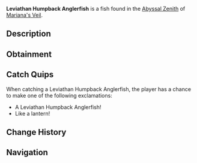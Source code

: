 {{FishInfobox
|image          = Leviathan Humpback Anglerfish.png
|rarity         = Common
|sea            = First Sea
|location       = [[Abyssal Zenith]]
|sublocation    = 
|sources        = Fishing Rod
|radar_location = 
|xp             = 25
|weather        = Rain
|time           = 
|season         = Summer
|bait           = Worm
|base_weight    = 80
|base_value     = 40
|weight_range   = 45
|base_chance    = 70
|base_resil     = 90
}}
'''Leviathan Humpback Anglerfish''' is a {{Rarity|Common}} fish found in the [[Abyssal Zenith]] of [[Mariana's Veil]].

== Description ==
{{Description|An anglerfish with a humpback and a glowing lure that pulses like a heartbeat.|Bestiary Entry}}

== Obtainment ==
{{Description|Noticed within the warmer parts of the abyss, especially during rainfall.|Bestiary Hint}}
{{Fish Availability|
Mariana's Veil/Abyssal Zenith
|top_rods      = 
Firefly Rod\212575.5\236164.02;
Rapid Rod\209233.8\195168.93;
Fast Rod\209177.3\207470.7;
Leviathan's Fang Rod\208572.23\201896.9;
Fungal Rod\208217.34\207198.29;
Long Rod\191233.74\191667.78;
Brick Built Rod\188260.36\188687.65;
No-Life Rod\200516.51\197175.9;
Candy Cane Rod\179803.88\182605.97;
Trident Rod\206722.46\137292.53;
Free Spirit Rod\204604.31\137124.37;
Seraphic Rod\196412.87\196399.68;
Blazebringer Rod\191698.84\158289.55;
Verdant Shear Rod\189659.07\168070.83;
Zeus Rod\189479.45\167627.37;
Ethereal Prism Rod\188520.5\128888.42;
Depthseeker Rod\187852.54\153328.71;
Challenger's Rod\187065.37\179767.09;
Avalanche Rod\186535.68\137854.81;
Volcanic Rod\185081.28\141064.6;
Rod Of The Depths\179957.27\163383.48;
Rod Of The Forgotten Fang\179352.57\179340.53;
Rod Of The Exalted One\173456.72\153172.01;
Steady Rod\99590.49\74877.95
|recommended   = Trident Rod
}}

== Catch Quips ==
When catching a Leviathan Humpback Anglerfish, the player has a chance to make one of the following exclamations:
* A Leviathan Humpback Anglerfish!
* Like a lantern!

== Change History ==
{{Change History|{{subst:Current Version}}}}

== Navigation ==
{{Fish Navbox|Abyssal Zenith}}